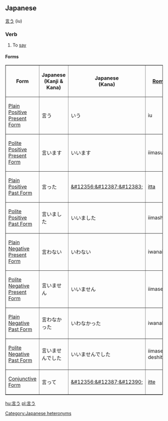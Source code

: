 ==Japanese==

[[言]]う (iu)

=== Verb ===
#To [[say]]

==== Forms ====

<TABLE border>

<TR>
<TH>Form</TH>
<TH>Japanese<BR>(Kanji & Kana)</TH>
<TH>Japanese<BR>(Kana)</TH>
<TH>[[Romaji]]</TH>
<TH>Translation</TH>
</TR>

<TR>
<TD>[[Japanese Plain Positive Present Form|Plain Positive Present Form]]</TD>
<TD>&#35328;&#12358;</TD>
<TD>&#12356;&#12358;</TD>
<TD>iu</TD>
<TD>To say</TD>
</TR>

<TR>
<TD>[[Japanese Polite Positive Present Form|Polite Positive Present Form]]</TD>
<TD>&#35328;&#12356;&#12414;&#12377;</TD>
<TD>&#12356;&#12356;&#12414;&#12377;</TD>
<TD>iimasu</TD>
<TD>To say</TD>
</TR>

<TR>
<TD>[[Japanese Plain Positive Past Form|Plain Positive Past Form]]</TD>
<TD>&#35328;&#12387;&#12383;</TD>
<TD>[[&#12356;&#12387;&#12383;]]</TD>
<TD>[[itta]]</TD>
<TD>To have said</TD>
</TR>

<TR>
<TD>[[Japanese Polite Positive Past Form|Polite Positive Past Form]]</TD>
<TD>&#35328;&#12356;&#12414;&#12375;&#12383;</TD>
<TD>&#12356;&#12356;&#12414;&#12375;&#12383;</TD>
<TD>iimashita</TD>
<TD>To have said</TD>
</TR>

<TR>
<TD>[[Japanese Plain Negative Present Form|Plain Negative Present Form]]</TD>
<TD>&#35328;&#12431;&#12394;&#12356;</TD>
<TD>&#12356;&#12431;&#12394;&#12356;</TD>
<TD>iwanai</TD>
<TD>To not say</TD>
</TR>

<TR>
<TD>[[Japanese Polite Negative Present Form|Polite Negative Present Form]]</TD>
<TD>&#35328;&#12356;&#12414;&#12379;&#12435;</TD>
<TD>&#12356;&#12356;&#12414;&#12379;&#12435;</TD>
<TD>iimasen</TD>
<TD>To not say</TD>
</TR>

<TR>
<TD>[[Japanese Plain Negative Past Form|Plain Negative Past Form]]</TD>
<TD>&#35328;&#12431;&#12394;&#12363;&#12387;&#12383;</TD>
<TD>&#12356;&#12431;&#12394;&#12363;&#12387;&#12383;</TD>
<TD>iwanakatta</TD>
<TD>To have not said</TD>
</TR>

<TR>
<TD>[[Japanese Polite Negative Past Form|Polite Negative Past Form]]</TD>
<TD>&#35328;&#12356;&#12414;&#12379;&#12435;&#12391;&#12375;&#12383;</TD>
<TD>&#12356;&#12356;&#12414;&#12379;&#12435;&#12391;&#12375;&#12383;</TD>
<TD>iimasen deshita</TD>
<TD>To have not said</TD>
</TR>

<TR>
<TD>[[Japanese Conjunctive Form|Conjunctive Form]]</TD>
<TD>&#35328;&#12387;&#12390;</TD>
<TD>[[&#12356;&#12387;&#12390;]]</TD>
<TD>[[itte]]</TD>
<TD>saying</TD>
</TR>

</TABLE>

[[Category:Japanese heteronyms]]

[[hu:言う]]
[[pl:言う]]